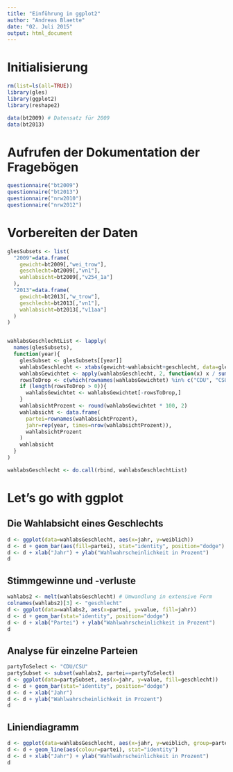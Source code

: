 ```yaml
---
title: "Einführung in ggplot2"
author: "Andreas Blaette"
date: "02. Juli 2015"
output: html_document
---
```


Initialisierung
===============


```r
rm(list=ls(all=TRUE))
library(gles)
library(ggplot2)
library(reshape2)
```

```r
data(bt2009) # Datensatz für 2009
data(bt2013)
```



Aufrufen der Dokumentation der Fragebögen
=========================================

```r
questionnaire("bt2009")
questionnaire("bt2013")
questionnaire("nrw2010")
questionnaire("nrw2012")
```

Vorbereiten der Daten 
=====================

```r
glesSubsets <- list(
  "2009"=data.frame(
    gewicht=bt2009[,"wei_trow"],
    geschlecht=bt2009[,"vn1"],
    wahlabsicht=bt2009[,"v254_1a"]
  ),
  "2013"=data.frame(
    gewicht=bt2013[,"w_trow"],
    geschlecht=bt2013[,"vn1"],
    wahlabsicht=bt2013[,"v11aa"]
  )
)


wahlabsGeschlechtList <- lapply(
  names(glesSubsets),
  function(year){
    glesSubset <- glesSubsets[[year]]
    wahlabsGeschlecht <- xtabs(gewicht~wahlabsicht+geschlecht, data=glesSubset)
    wahlabsGewichtet <- apply(wahlabsGeschlecht, 2, function(x) x / sum(x))
    rowsToDrop <- c(which(rownames(wahlabsGewichtet) %in% c("CDU", "CSU")))
    if (length(rowsToDrop > 0)){
      wahlabsGewichtet <- wahlabsGewichtet[-rowsToDrop,]
    }
    wahlabsichtProzent <- round(wahlabsGewichtet * 100, 2)
    wahlabsicht <- data.frame(
      partei=rownames(wahlabsichtProzent),
      jahr=rep(year, times=nrow(wahlabsichtProzent)),
      wahlabsichtProzent
    )
    wahlabsicht
  }
)

wahlabsGeschlecht <- do.call(rbind, wahlabsGeschlechtList)
```

Let's go with ggplot
====================

Die Wahlabsicht eines Geschlechts
---------------------------------

```r
d <- ggplot(data=wahlabsGeschlecht, aes(x=jahr, y=weiblich))
d <- d + geom_bar(aes(fill=partei), stat="identity", position="dodge")
d <- d + xlab("Jahr") + ylab("Wahlwahrscheinlichkeit in Prozent")
d
```

Stimmgewinne und -verluste
-------------------------

```r
wahlabs2 <- melt(wahlabsGeschlecht) # Umwandlung in extensive Form
colnames(wahlabs2)[3] <- "geschlecht"
d <- ggplot(data=wahlabs2, aes(x=partei, y=value, fill=jahr))
d <- d + geom_bar(stat="identity", position="dodge")
d <- d + xlab("Partei") + ylab("Wahlwahrscheinlichkeit in Prozent")
d
```

Analyse für einzelne Parteien
-----------------------------

```r
partyToSelect <- "CDU/CSU"
partySubset <- subset(wahlabs2, partei==partyToSelect)
d <- ggplot(data=partySubset, aes(x=jahr, y=value, fill=geschlecht))
d <- d + geom_bar(stat="identity", position="dodge")
d <- d + xlab("Jahr")
d <- d + ylab("Wahlwahrscheinlichkeit in Prozent")
d
```

Liniendiagramm
--------------

```r
d <- ggplot(data=wahlabsGeschlecht, aes(x=jahr, y=weiblich, group=partei))
d <- d + geom_line(aes(colour=partei), stat="identity")
d <- d + xlab("Jahr") + ylab("Wahlwahrscheinlichkeit in Prozent")
d
```
